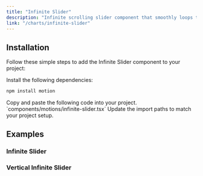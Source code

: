 ```yaml
---
title: "Infinite Slider"
description: "Infinite scrolling slider component that smoothly loops through its children. It supports both horizontal and vertical directions, with customizable speed and speed on hover. Ideal for creating continuous carousels, marquee displays, or dynamic content showcases."
link: "/charts/infinite-slider"
---
```


<ComponentPreview name="infinite-slider-demo" />

## Installation

Follow these simple steps to add the Infinite Slider component to your project:

<Steps>

<Step>
Install the following dependencies:
</Step>

```bash 
npm install motion
```

<Step>
    Copy and paste the following code into your project.
`components/motions/infinite-slider.tsx` 
</Step>

<CollapsibleSource name="infinite-slider" />

<Step>
     Update the import paths to match your project setup.
</Step>

</Steps>

## Examples

### Infinite Slider

<ComponentPreview name="infinite-slider-hover" />

### Vertical Infinite Slider

<ComponentPreview name="infinite-slider-vertical" />
